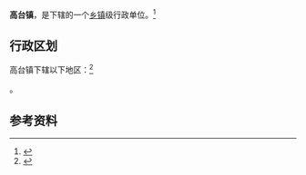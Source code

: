 {{中国乡级行政区|61/07/21/106/000}}

'''高台镇'''，是{{PRC admin/fullname|61/07/21/106/000|3}}下辖的一个[[乡镇|乡镇]]级行政单位。<ref>{{PRC admin/ref sgc|{{PRC admin/parent|61/07/21/106/000}}}}</ref>

== 行政区划 ==

高台镇下辖以下地区：<ref>{{PRC admin/ref sgc|61/07/21/106/000}}</ref>

{{PRC admin/children|61/07/21/106/000}}。

== 参考资料 ==

{{reflist}}

{{行政区划小作品}}
{{PRC admin/navcat|61/07/21/106/000}}